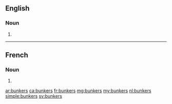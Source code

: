 ==English==

===Noun===
{{head|en|noun plural form}}

# {{plural of|bunker|lang=en}}

----

==French==

===Noun===
{{head|fr|noun plural form|g=m}}

# {{plural of|bunker|lang=fr}}

[[ar:bunkers]]
[[ca:bunkers]]
[[fr:bunkers]]
[[mg:bunkers]]
[[my:bunkers]]
[[nl:bunkers]]
[[simple:bunkers]]
[[sv:bunkers]]